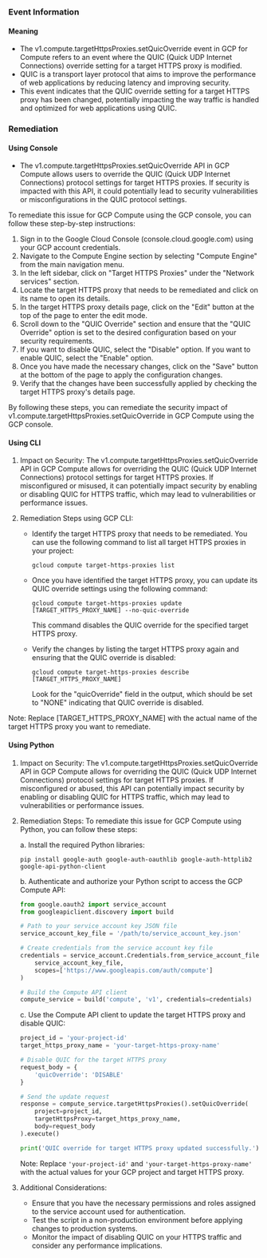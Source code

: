 
### Event Information

#### Meaning

- The v1.compute.targetHttpsProxies.setQuicOverride event in GCP for Compute refers to an event where the QUIC (Quick UDP Internet Connections) override setting for a target HTTPS proxy is modified.
- QUIC is a transport layer protocol that aims to improve the performance of web applications by reducing latency and improving security.
- This event indicates that the QUIC override setting for a target HTTPS proxy has been changed, potentially impacting the way traffic is handled and optimized for web applications using QUIC.

### Remediation

#### Using Console

- The v1.compute.targetHttpsProxies.setQuicOverride API in GCP Compute allows users to override the QUIC (Quick UDP Internet Connections) protocol settings for target HTTPS proxies. If security is impacted with this API, it could potentially lead to security vulnerabilities or misconfigurations in the QUIC protocol settings.

To remediate this issue for GCP Compute using the GCP console, you can follow these step-by-step instructions:

1. Sign in to the Google Cloud Console (console.cloud.google.com) using your GCP account credentials.
2. Navigate to the Compute Engine section by selecting "Compute Engine" from the main navigation menu.
3. In the left sidebar, click on "Target HTTPS Proxies" under the "Network services" section.
4. Locate the target HTTPS proxy that needs to be remediated and click on its name to open its details.
5. In the target HTTPS proxy details page, click on the "Edit" button at the top of the page to enter the edit mode.
6. Scroll down to the "QUIC Override" section and ensure that the "QUIC Override" option is set to the desired configuration based on your security requirements.
7. If you want to disable QUIC, select the "Disable" option. If you want to enable QUIC, select the "Enable" option.
8. Once you have made the necessary changes, click on the "Save" button at the bottom of the page to apply the configuration changes.
9. Verify that the changes have been successfully applied by checking the target HTTPS proxy's details page.

By following these steps, you can remediate the security impact of v1.compute.targetHttpsProxies.setQuicOverride in GCP Compute using the GCP console.

#### Using CLI

1. Impact on Security: The v1.compute.targetHttpsProxies.setQuicOverride API in GCP Compute allows for overriding the QUIC (Quick UDP Internet Connections) protocol settings for target HTTPS proxies. If misconfigured or misused, it can potentially impact security by enabling or disabling QUIC for HTTPS traffic, which may lead to vulnerabilities or performance issues.

2. Remediation Steps using GCP CLI:
   - Identify the target HTTPS proxy that needs to be remediated. You can use the following command to list all target HTTPS proxies in your project:
     ```
     gcloud compute target-https-proxies list
     ```

   - Once you have identified the target HTTPS proxy, you can update its QUIC override settings using the following command:
     ```
     gcloud compute target-https-proxies update [TARGET_HTTPS_PROXY_NAME] --no-quic-override
     ```
     This command disables the QUIC override for the specified target HTTPS proxy.

   - Verify the changes by listing the target HTTPS proxy again and ensuring that the QUIC override is disabled:
     ```
     gcloud compute target-https-proxies describe [TARGET_HTTPS_PROXY_NAME]
     ```
     Look for the "quicOverride" field in the output, which should be set to "NONE" indicating that QUIC override is disabled.

Note: Replace [TARGET_HTTPS_PROXY_NAME] with the actual name of the target HTTPS proxy you want to remediate.

#### Using Python

1. Impact on Security: The v1.compute.targetHttpsProxies.setQuicOverride API in GCP Compute allows for overriding the QUIC (Quick UDP Internet Connections) protocol settings for target HTTPS proxies. If misconfigured or abused, this API can potentially impact security by enabling or disabling QUIC for HTTPS traffic, which may lead to vulnerabilities or performance issues.

2. Remediation Steps: To remediate this issue for GCP Compute using Python, you can follow these steps:

   a. Install the required Python libraries:
   ```
   pip install google-auth google-auth-oauthlib google-auth-httplib2 google-api-python-client
   ```

   b. Authenticate and authorize your Python script to access the GCP Compute API:
   ```python
   from google.oauth2 import service_account
   from googleapiclient.discovery import build

   # Path to your service account key JSON file
   service_account_key_file = '/path/to/service_account_key.json'

   # Create credentials from the service account key file
   credentials = service_account.Credentials.from_service_account_file(
       service_account_key_file,
       scopes=['https://www.googleapis.com/auth/compute']
   )

   # Build the Compute API client
   compute_service = build('compute', 'v1', credentials=credentials)
   ```

   c. Use the Compute API client to update the target HTTPS proxy and disable QUIC:
   ```python
   project_id = 'your-project-id'
   target_https_proxy_name = 'your-target-https-proxy-name'

   # Disable QUIC for the target HTTPS proxy
   request_body = {
       'quicOverride': 'DISABLE'
   }

   # Send the update request
   response = compute_service.targetHttpsProxies().setQuicOverride(
       project=project_id,
       targetHttpsProxy=target_https_proxy_name,
       body=request_body
   ).execute()

   print('QUIC override for target HTTPS proxy updated successfully.')
   ```

   Note: Replace `'your-project-id'` and `'your-target-https-proxy-name'` with the actual values for your GCP project and target HTTPS proxy.

3. Additional Considerations:
   - Ensure that you have the necessary permissions and roles assigned to the service account used for authentication.
   - Test the script in a non-production environment before applying changes to production systems.
   - Monitor the impact of disabling QUIC on your HTTPS traffic and consider any performance implications.


